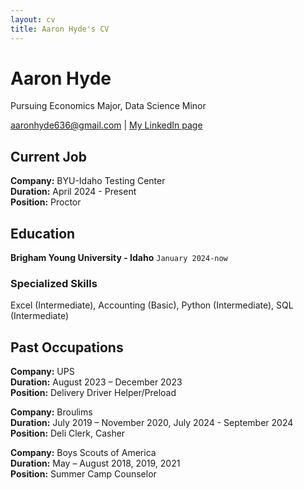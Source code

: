 ```yaml
---
layout: cv
title: Aaron Hyde's CV
---
```

# Aaron Hyde
Pursuing Economics Major, Data Science Minor

<div id="webaddress">
<a href="aaronhyde636@gmail.com">aaronhyde636@gmail.com</a>
| <a href="https://www.linkedin.com/in/aaronm-hyde/">My LinkedIn page</a>
</div>


## Current Job

**Company:** BYU-Idaho Testing Center  
**Duration:** April 2024 - Present  
**Position:** Proctor


## Education

__Brigham Young University - Idaho__
`January 2024-now`


### Specialized Skills

Excel (Intermediate), Accounting (Basic), Python (Intermediate), SQL (Intermediate)

## Past Occupations

**Company:** UPS          
**Duration:** August 2023 – December 2023     
**Position:** Delivery Driver Helper/Preload    

**Company:** Broulims 				 
**Duration:** July 2019 – November 2020, July 2024 - September 2024   
**Position:** Deli Clerk, Casher

**Company:** Boys Scouts of America           
**Duration:** May – August 2018, 2019, 2021          
**Position:** Summer Camp Counselor 




<!-- ### Footer

Last updated: May 2013 -->